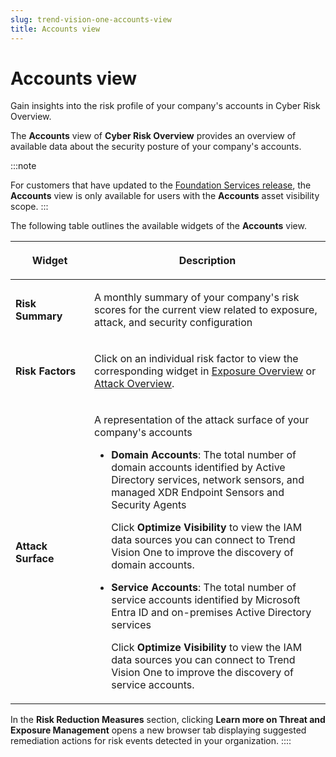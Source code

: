 ```yaml
---
slug: trend-vision-one-accounts-view
title: Accounts view
---
```

# Accounts view

Gain insights into the risk profile of your company's accounts in Cyber Risk Overview.

The **Accounts** view of **Cyber Risk Overview** provides an overview of available data about the security posture of your company's accounts.

:::note

For customers that have updated to the [Foundation Services release](update-foundation-services-release.mdx), the **Accounts** view is only available for users with the **Accounts** asset visibility scope.
:::

The following table outlines the available widgets of the **Accounts** view.

<table>
<colgroup>
<col style="width: 25%" />
<col style="width: 75%" />
</colgroup>
<thead>
<tr>
<th><p>Widget</p></th>
<th><p>Description</p></th>
</tr>
</thead>
<tbody>
<tr>
<td><p><strong>Risk Summary</strong></p></td>
<td><p>A monthly summary of your company's risk scores for the current view related to exposure, attack, and security configuration</p></td>
</tr>
<tr>
<td><p><strong>Risk Factors</strong></p></td>
<td><p>Click on an individual risk factor to view the corresponding widget in <a href="trend-vision-one-exposure-overview">Exposure Overview</a> or <a href="trend-vision-one-attack-overview">Attack Overview</a>.</p></td>
</tr>
<tr>
<td><p><strong>Attack Surface</strong></p></td>
<td><p>A representation of the attack surface of your company's accounts</p>
<ul>
<li><p><strong>Domain Accounts</strong>: The total number of domain accounts identified by Active Directory services, network sensors, and managed XDR Endpoint Sensors and Security Agents</p>
<p>Click <strong>Optimize Visibility</strong> to view the IAM data sources you can connect to Trend Vision One to improve the discovery of domain accounts.</p></li>
<li><p><strong>Service Accounts</strong>: The total number of service accounts identified by Microsoft Entra ID and on-premises Active Directory services</p>
<p>Click <strong>Optimize Visibility</strong> to view the IAM data sources you can connect to Trend Vision One to improve the discovery of service accounts.</p></li>
</ul></td>
</tr>
</tbody>
</table>

In the **Risk Reduction Measures** section, clicking **Learn more on Threat and Exposure Management** opens a new browser tab displaying suggested remediation actions for risk events detected in your organization.
::::
